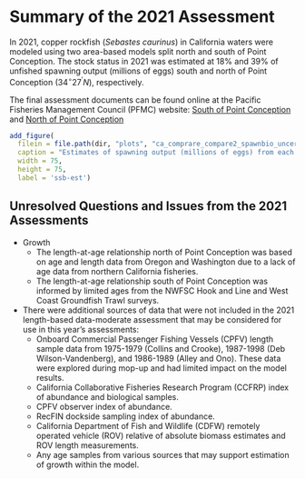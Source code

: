 # Summary of the 2021 Assessment 

In 2021, copper rockfish (*Sebastes caurinus*) in California waters were modeled using two area-based models split north and south of Point Conception. The stock status in 2021 was estimated at 18% and 39% of unfished spawning output (millions of eggs) south and north of Point Conception ($34^\circ 27^\prime N$), respectively. 

The final assessment documents can be found online at the Pacific Fisheries Management Council (PFMC) website: [South of Point Conception](https://www.pcouncil.org/documents/2022/01/the-status-of-copper-rockfish-sebastes-caurinus-in-u-s-waters-off-the-coast-of-california-south-of-point-conception-in-2021-using-catch-and-length-data-december-2021.pdf/) and [North of Point Conception](https://www.pcouncil.org/documents/2022/01/the-status-of-copper-rockfish-sebastes-caurinus-in-u-s-waters-off-the-coast-of-california-north-of-point-conception-in-2021-using-catch-and-length-data-december-2021.pdf/)


```r
add_figure(
  filein = file.path(dir, "plots", "ca_comprare_compare2_spawnbio_uncertainty.png"), 
  caption = "Estimates of spawning output (millions of eggs) from each model area in California from the 2021 data-moderate length-based assessments",
  width = 75,
  height = 75,
  label = 'ssb-est')

``` 


## Unresolved Questions and Issues from the 2021 Assessments

* Growth
  * The length-at-age relationship north of Point Conception was based on age and length data from Oregon and Washington due to a lack of age data from northern California fisheries.
  * The length-at-age relationship south of Point Conception was informed by limited ages from the NWFSC Hook and Line and West Coast Groundfish Trawl surveys. 

* There were additional sources of data that were not included in the 2021 length-based data-moderate assessment that may be considered for use in this year's assessments:
    * Onboard Commercial Passenger Fishing Vessels (CPFV) length sample data from 1975-1979 (Collins and Crooke), 1987-1998 (Deb Wilson-Vandenberg), and 1986-1989 (Alley and Ono). These data were explored during mop-up and had limited impact on the model results.
    * California Collaborative Fisheries Research Program (CCFRP) index of abundance and biological samples.
    * CPFV observer index of abundance.
    * RecFIN dockside sampling index of abundance.
    * California Department of Fish and Wildlife (CDFW) remotely operated vehicle (ROV) relative of absolute biomass estimates and ROV length measurements.
    * Any age samples from various sources that may support estimation of growth within the model.